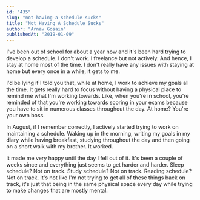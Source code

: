 ```yaml
---
id: "435"
slug: "not-having-a-schedule-sucks"
title: "Not Having A Schedule Sucks"
author: "Arnav Gosain"
publishedAt: "2019-01-09"
---
```


I've been out of school for about a year now and it's been hard trying to develop a schedule. I don't work. I freelance but not actively. And hence, I stay at home most of the time. I don't really have any issues with staying at home but every once in a while, it gets to me.

I'd be lying if I told you that, while at home, I work to achieve my goals all the time. It gets really hard to focus without having a physical place to remind me what I'm working towards. Like, when you're in school, you're reminded of that you're working towards scoring in your exams because you have to sit in numerous classes throughout the day. At home? You're your own boss.

In August, if I remember correctly, I actively started trying to work on maintaining a schedule. Waking up in the morning, writing my goals in my diary while having breakfast, studying throughout the day and then going on a short walk with my brother. It worked.

It made me very happy until the day I fell out of it. It's been a couple of weeks since and everything just seems to get harder and harder. Sleep schedule? Not on track. Study schedule? Not on track. Reading schedule? Not on track. It's not like I'm not trying to get all of these things back on track, it's just that being in the same physical space every day while trying to make changes that are mostly mental.
